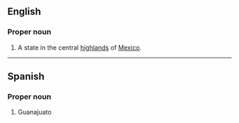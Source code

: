==English==

===Proper noun===
{{en-proper noun}}

# A state in the central [[highlands]] of [[Mexico]].

----
==Spanish==

===Proper noun===
{{es-proper noun}}

# Guanajuato